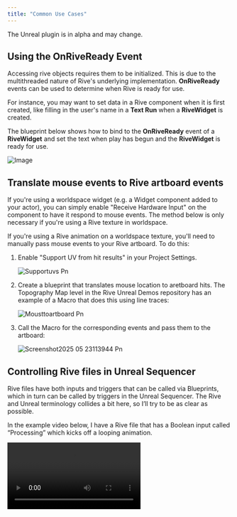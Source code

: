 ```yaml
---
title: "Common Use Cases"
---
```


<Note>
  The Unreal plugin is in alpha and may change.
</Note>

## Using the OnRiveReady Event

Accessing rive objects requires them to be initialized. This is due to the multithreaded nature of Rive's underlying implementation. **OnRiveReady** events can be used to determine when Rive is ready for use.

For instance, you may want to set data in a Rive component when it is first created, like filling in the user's name in a **Text Run** when a **RiveWidget** is created.

The blueprint below shows how to bind to the **OnRiveReady** event of a **RiveWidget** and set the text when play has begun and the **RiveWidget** is ready for use.

![Image](https://ucarecdn.com/7bb2da03-269e-4e7d-844d-7dd69d05b0ed/)

## Translate mouse events to Rive artboard events

<Note>
  If you're using a worldspace widget (e.g. a Widget component added to your actor), you can simply enable "Receive Hardware Input" on the component to have it respond to mouse events. The method below is only necessary if you're using a Rive texture in worldspace.
</Note>

If you're using a Rive animation on a worldspace texture, you'll need to manually pass mouse events to your Rive artboard. To do this:

1. Enable "Support UV from hit results" in your Project Settings.

   ![Supportuvs Pn](/images/unreal/supportuvs.png)
2. Create a blueprint that translates mouse location to aretboard hits. The Topography Map level in the Rive Unreal Demos repository has an example of a Macro that does this using line traces:

   ![Mousttoartboard Pn](/images/unreal/mousttoartboard.png)
3. Call the Macro for the corresponding events and pass them to the artboard:

   ![Screenshot2025 05 23113944 Pn](/images/unreal/Screenshot2025-05-23113944.png)

## Controlling Rive files in Unreal Sequencer

Rive files have both inputs and triggers that can be called via Blueprints, which in turn can be called by triggers in the Unreal Sequencer. The Rive and Unreal terminology collides a bit here, so I’ll try to be as clear as possible.

<Steps>
  <Step title="In sequencer, add your RiveActor as a track.">
    
  </Step>
  <Step title="Move the timeline head to the location where you want to trigger an input or Rive trigger.">
    
  </Step>
  <Step title="Add a key.">
    
  </Step>
  <Step title="Right-click the key, select Properties and select “Create New Endpoint”. This will create a Blueprint node that will trigger whatever Blueprint action you like, including Rive actions.">
    
  </Step>
  <Step title="Open the Blueprint (double-click on Event) and add a Rive Set Bool Value node (be sure to uncheck “Context Sensitive” in the search box.">
    
  </Step>
  <Step title="The Rive Set Value nodes require an artboard as an input which can be derived from the Sequencer Event node. Add a Rive Get Artboard node and drag the target from the Sequencer Event node. A conversion node will be automatically added.">
    
  </Step>
  <Step title="Ensure the Blueprint’s “Call In Editor” box is checked.">
    
  </Step>
</Steps>

In the example video below, I have a Rive file that has a Boolean input called “Processing” which kicks off a looping animation.

<video controls className="w-full aspect-video" src="https://ucarecdn.com/22a368aa-5110-4b79-afa8-e244a3500e24/" />